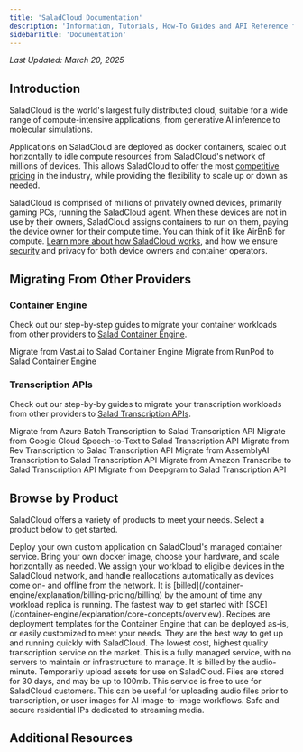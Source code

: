 ```yaml
---
title: 'SaladCloud Documentation'
description: 'Information, Tutorials, How-To Guides and API Reference for SaladCloud Products'
sidebarTitle: 'Documentation'
---
```


_Last Updated: March 20, 2025_

## Introduction

SaladCloud is the world's largest fully distributed cloud, suitable for a wide range of compute-intensive applications,
from generative AI inference to molecular simulations.

Applications on SaladCloud are deployed as docker containers, scaled out horizontally to idle compute resources from
SaladCloud's network of millions of devices. This allows SaladCloud to offer the most
[competitive pricing](https://salad.com/pricing) in the industry, while providing the flexibility to scale up or down as
needed.

SaladCloud is comprised of millions of privately owned devices, primarily gaming PCs, running the SaladCloud agent. When
these devices are not in use by their owners, SaladCloud assigns containers to run on them, paying the device owner for
their compute time. You can think of it like AirBnB for compute.
[Learn more about how SaladCloud works](/container-engine/explanation/core-concepts/overview), and how we ensure
[security](https://salad.com/security) and privacy for both device owners and container operators.

## Migrating From Other Providers

### Container Engine

Check out our step-by-step guides to migrate your container workloads from other providers to
[Salad Container Engine](/container-engine/explanation/core-concepts/overview).

<CardGroup>
  <Card title="Vast.ai" href="/container-engine/how-to-guides/migration/migrate-from-vast" horizontal>
    Migrate from Vast.ai to Salad Container Engine
  </Card>
  <Card title="RunPod" href="/container-engine/how-to-guides/migration/migrate-from-runpod" horizontal>
    Migrate from RunPod to Salad Container Engine
  </Card>
</CardGroup>

### Transcription APIs

Check out our step-by-by guides to migrate your transcription workloads from other providers to
[Salad Transcription APIs](/transcription/explanation/overview).

<CardGroup>
  <Card
    title="Azure Batch Transcription"
    href="/transcription/how-to-guides/migration/migrate-from-azure-batch"
    horizontal
  >
    Migrate from Azure Batch Transcription to Salad Transcription API
  </Card>
  <Card
    title="Google Cloud Speech-to-Text"
    href="/transcription/how-to-guides/migration/migrate-from-gcp-transcription"
    horizontal
  >
    Migrate from Google Cloud Speech-to-Text to Salad Transcription API
  </Card>
  <Card
    title="Rev Transcription"
    href="/transcription/how-to-guides/migration/migrate-from-rev-transcription"
    horizontal
  >
    Migrate from Rev Transcription to Salad Transcription API
  </Card>
  <Card
    title="AssemblyAI Transcription"
    href="/transcription/how-to-guides/migration/migrate-from-assembly-transcription"
    horizontal
  >
    Migrate from AssemblyAI Transcription to Salad Transcription API
  </Card>
  <Card
    title="Amazon Transcribe"
    href="/transcription/how-to-guides/migration/migrate-from-aws-transcription"
    horizontal
  >
    Migrate from Amazon Transcribe to Salad Transcription API
  </Card>
  <Card title="Deepgram" href="/transcription/how-to-guides/migration/migrate-from-deepgram-transcription" horizontal>
    Migrate from Deepgram to Salad Transcription API
  </Card>
</CardGroup>

## Browse by Product

SaladCloud offers a variety of products to meet your needs. Select a product below to get started.

<CardGroup cols={1}>
  <Card title="Salad Container Engine (SCE)" icon="docker" href="/container-engine/explanation/core-concepts/overview">
    Deploy your own custom application on SaladCloud's managed container service. Bring your own docker image, choose
    your hardware, and scale horizontally as needed. We assign your workload to eligible devices in the SaladCloud
    network, and handle reallocations automatically as devices come on- and offline from the network. It is
    [billed](/container-engine/explanation/billing-pricing/billing) by the amount of time any workload replica is
    running.
  </Card>
  <Card title="Recipes" icon="rocket" href="/container-engine/reference/recipes/overview">
    The fastest way to get started with [SCE](/container-engine/explanation/core-concepts/overview). Recipes are
    deployment templates for the Container Engine that can be deployed as-is, or easily customized to meet your needs.
    They are the best way to get up and running quickly with SaladCloud.
  </Card>
  <Card title="Transcription API" icon="code" href="/transcription/explanation/overview">
    The lowest cost, highest quality transcription service on the market. This is a fully managed service, with no
    servers to maintain or infrastructure to manage. It is billed by the audio-minute.
  </Card>
  <Card title="Salad Simple Storage Service (S4)" icon="database" href="/storage/explanation/overview">
    Temporarily upload assets for use on SaladCloud. Files are stored for 30 days, and may be up to 100mb. This service
    is free to use for SaladCloud customers. This can be useful for uploading audio files prior to transcription, or
    user images for AI image-to-image workflows.
  </Card>
  <Card title="Salad Gateway Service (SGS)" icon="house-signal" href="/gateway-service/explanation/overview">
    Safe and secure residential IPs dedicated to streaming media.
  </Card>
</CardGroup>

## Additional Resources

<CardGroup cols={2}>
  <Card title="Security" icon="shield" href="https://salad.com/security" />
  <Card title="Trust Center" icon="building-shield" href="https://trust.salad.com/" />
  <Card title="Terms of Service" icon="scroll" href="https://salad.com/terms/saladcloud" />
  <Card title="Privacy Policy" icon="user-secret" href="https://salad.com/privacy" />
  <Card title="Support" icon="life-ring" href="/support" />
</CardGroup>
